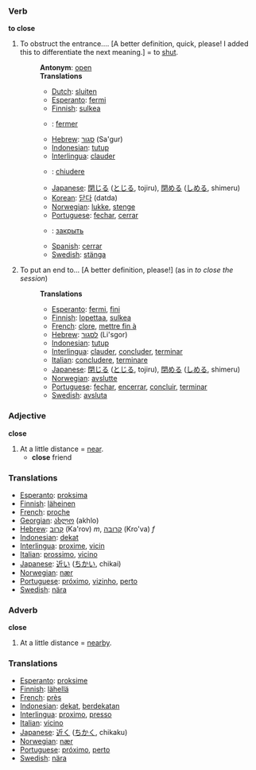 === Verb ===
'''to close'''

#To obstruct the entrance.... [A better definition, quick, please! I added this to differentiate the next meaning.] = to [[shut]].
#:'''Antonym''': [[open]]
#:'''Translations'''
#:*[[Dutch]]: [[sluiten]]
#:*[[Esperanto]]: [[fermi]]
#:*[[Finnish]]: [[sulkea]]
#:*{{fr}}: [[fermer]]
#:*[[Hebrew]]: [[סגור]] (Sa'gur)
#:*[[Indonesian]]: [[tutup]]
#:*[[Interlingua]]: [[clauder]]
#:*{{it}}: [[chiudere]]
#:*[[Japanese]]: [[閉じる]] ([[とじる]], tojiru), [[閉める]] ([[しめる]], shimeru)
#:*[[Korean]]: [[닫다]] (datda)
#:*[[Norwegian]]: [[lukke]], [[stenge]]
#:*[[Portuguese]]: [[fechar]], [[cerrar]]
#:*{{ru}}: [[закрыть]]
#:*[[Spanish]]: [[cerrar]]
#:*[[Swedish]]: [[stänga]]
#To put an end to... [A better definition, please!] (as in ''to close the session'')
#:'''Translations'''
#:*[[Esperanto]]: [[fermi]], [[fini]]
#:*[[Finnish]]: [[lopettaa]], [[sulkea]]
#:*[[French]]: [[clore]], [[mettre fin à]]
#:*[[Hebrew]]: [[לסגור]] (Li'sgor)
#:*[[Indonesian]]: [[tutup]]
#:*[[Interlingua]]: [[clauder]], [[concluder]], [[terminar]]
#:*[[Italian]]: [[concludere]], [[terminare]]
#:*[[Japanese]]: [[閉じる]] ([[とじる]], tojiru), [[閉める]] ([[しめる]], shimeru)
#:*[[Norwegian]]: [[avslutte]]
#:*[[Portuguese]]: [[fechar]], [[encerrar]], [[concluir]], [[terminar]]
#:*[[Swedish]]: [[avsluta]]

=== Adjective ===
'''close'''

#At a little distance = [[near]].
#* '''close''' friend

=== Translations ===
*[[Esperanto]]: [[proksima]]
*[[Finnish]]: [[läheinen]]
*[[French]]: [[proche]]
*[[Georgian]]: [[ახლო]] (akhlo)
*[[Hebrew]]: [[קרוב]] (Ka'rov) ''m'', [[קרובה]] (Kro'va) ''f''
*[[Indonesian]]: [[dekat]]
*[[Interlingua]]: [[proxime]], [[vicin]]
*[[Italian]]: [[prossimo]], [[vicino]]
*[[Japanese]]: [[近い]] ([[ちかい]], chikai)
*[[Norwegian]]: [[nær]]
*[[Portuguese]]: [[próximo]], [[vizinho]], [[perto]]
*[[Swedish]]: [[nära]]

=== Adverb ===
'''close'''

#At a little distance = [[nearby]].

=== Translations ===
*[[Esperanto]]: [[proksime]]
*[[Finnish]]: [[lähellä]]
*[[French]]: [[près]]
*[[Indonesian]]: [[dekat]], [[dekat|berdekatan]]
*[[Interlingua]]: [[proximo]], [[presso]]
*[[Italian]]: [[vicino]]
*[[Japanese]]: [[近く]] ([[ちかく]], chikaku)
*[[Norwegian]]: [[nær]]
*[[Portuguese]]: [[próximo]], [[perto]]
*[[Swedish]]: [[nära]]